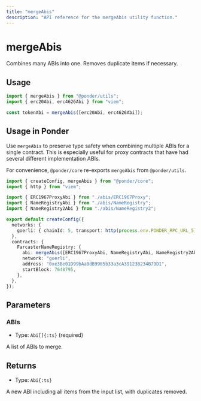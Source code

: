 ```yaml
---
title: "mergeAbis"
description: "API reference for the mergeAbis utility function."
---
```



# mergeAbis

Combines many ABIs into one. Removes duplicate items if necessary.

## Usage

```ts filename="index.ts" {1,4}
import { mergeAbis } from "@ponder/utils";
import { erc20Abi, erc4626Abi } from "viem";

const tokenAbi = mergeAbis([erc20Abi, erc4626Abi]);
```

## Usage in Ponder

Use `mergeAbis` to preserve type safety when combining multiple ABIs for a single contract. This is especially useful for proxy contracts that have had several different implementation ABIs.

For convenience, `@ponder/core` re-exports `mergeAbis` from `@ponder/utils`.

```ts filename="ponder.config.ts" {1,14}
import { createConfig, mergeAbis } from "@ponder/core";
import { http } from "viem";

import { ERC1967ProxyAbi } from "./abis/ERC1967Proxy";
import { NameRegistryAbi } from "./abis/NameRegistry";
import { NameRegistry2Abi } from "./abis/NameRegistry2";

export default createConfig({
  networks: {
    goerli: { chainId: 5, transport: http(process.env.PONDER_RPC_URL_5) },
  },
  contracts: {
    FarcasterNameRegistry: {
      abi: mergeAbis([ERC1967ProxyAbi, NameRegistryAbi, NameRegistry2Abi]),
      network: "goerli",
      address: "0xe3Be01D99bAa8dB9905b33a3cA391238234B79D1",
      startBlock: 7648795,
    },
  },
});
```

## Parameters

### ABIs

- Type: `Abi[]{:ts}` (required)

A list of ABIs to merge.

## Returns

- Type: `Abi{:ts}`

A new ABI including all items from the input list, with duplicates removed.